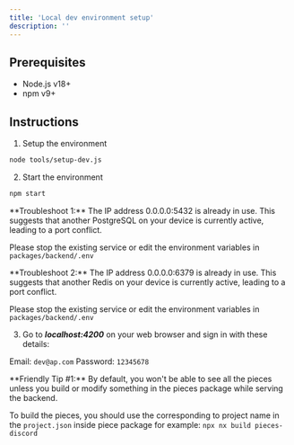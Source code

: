 ```yaml
---
title: 'Local dev environment setup'
description: ''
---
```


## Prerequisites
- Node.js v18+
- npm v9+

## Instructions

1. Setup the environment
```bash
node tools/setup-dev.js
```

2. Start the environment

```bash
npm start
```

<Warning>
**Troubleshoot 1:**
The IP address 0.0.0.0:5432 is already in use. This suggests that another PostgreSQL on your device is currently active, leading to a port conflict.

Please stop the existing service or edit the environment variables in `packages/backend/.env`
</Warning>

<Warning>
**Troubleshoot 2:**
The IP address 0.0.0.0:6379 is already in use. This suggests that another Redis on your device is currently active, leading to a port conflict.

Please stop the existing service or edit the environment variables in `packages/backend/.env`
</Warning>

3. Go to ***localhost:4200*** on your web browser and sign in with these details:

Email: `dev@ap.com`
Password: `12345678`

<Tip>
**Friendly Tip #1:**
By default, you won't be able to see all the pieces unless you build or modify something in the pieces package while serving the backend.

To build the pieces, you should use the corresponding to project name in the `project.json` inside piece package for example:
`npx nx build pieces-discord`
</Tip>
